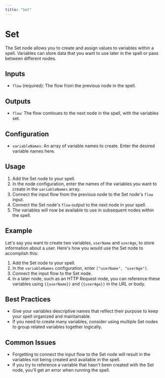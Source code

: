 ```yaml
---
title: "Set"
---
```


# Set

The Set node allows you to create and assign values to variables within a spell. Variables can store data that you want to use later in the spell or pass between different nodes.

## Inputs

- `flow` (required): The flow from the previous node in the spell.

## Outputs

- `flow`: The flow continues to the next node in the spell, with the variables set.

## Configuration

- `variableNames`: An array of variable names to create. Enter the desired variable names here.

## Usage

1. Add the Set node to your spell.
2. In the node configuration, enter the names of the variables you want to create in the `variableNames` array.
3. Connect the input flow from the previous node to the Set node's `flow` input.
4. Connect the Set node's `flow` output to the next node in your spell.
5. The variables will now be available to use in subsequent nodes within the spell.

## Example

Let's say you want to create two variables, `userName` and `userAge`, to store information about a user. Here's how you would use the Set node to accomplish this:

1. Add the Set node to your spell.
2. In the `variableNames` configuration, enter `["userName", "userAge"]`.
3. Connect the input flow to the Set node.
4. In a later node, such as an HTTP Request node, you can reference these variables using `{{userName}}` and `{{userAge}}` in the URL or body.

## Best Practices

- Give your variables descriptive names that reflect their purpose to keep your spell organized and maintainable.
- If you need to create many variables, consider using multiple Set nodes to group related variables together logically.

## Common Issues

- Forgetting to connect the input flow to the Set node will result in the variables not being created and available in the spell.
- If you try to reference a variable that hasn't been created with the Set node, you'll get an error when running the spell.